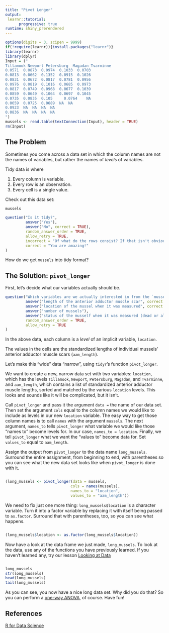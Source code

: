 ```yaml
---
title: "Pivot Longer"
output: 
 learnr::tutorial:
      progressive: true
runtime: shiny_prerendered
---
```


```r
options(digits = 3, scipen = 9999)
if(!require(learnr)){install.packages("learnr")}
library(learnr)
library(dplyr)
Input = ("
Tillamook Newport Petersburg  Magadan Tvarminne
0.0571	0.0873	0.0974	0.1033	0.0703
0.0813	0.0662	0.1352	0.0915	0.1026
0.0831	0.0672	0.0817	0.0781	0.0956
0.0976	0.0819	0.1016	0.0685	0.0973
0.0817	0.0749	0.0968	0.0677	0.1039
0.0859	0.0649	0.1064	0.0697	0.1045
0.0735	0.0835	0.105	  0.0764	NA
0.0659	0.0725	0.0689  NA  NA
0.0923  NA  NA  NA  NA
0.0836  NA  NA  NA  NA
")
mussels <- read.table(textConnection(Input), header = TRUE)
rm(Input)
```

## The Problem

Sometimes you come across a data set in which the column names are not the names of variables, but rather the names of _levels_ of variables. 

Tidy data is where

1. Every column is variable.    
2. Every row is an observation.    
3. Every cell is a single value.

Check out this data set:

```r
mussels
```

```r
question("Is it tidy?",
         answer("Yes"),
         answer("No", correct = TRUE),
         random_answer_order = TRUE,
         allow_retry = TRUE,
         incorrect = "Of what do the rows consist? If that isn't obvious, consider the possibility that this isn't a tidy data set.",
         correct = "You are amazing!"
)
```

How do we get `mussels` into tidy format? 

## The Solution: `pivot_longer`

First, let's decide what our variables actually should be.

```r
question("Which variables are we actually interested in from the `mussels` data set?",
         answer("length of the anterior adductor muscle scar", correct = TRUE),
         answer("location of the mussel when it was measured", correct = TRUE),
         answer("number of mussels"),
         answer("status of the musself when it was measured (dead or alive)"),
         random_answer_order = TRUE,
         allow_retry = TRUE
)
```

In the above data, each column is a _level_ of an implicit variable, `location`. 

The values in the cells are the standardized lengths of individual mussels' anterior adductor muscle scars (`aam_length`).

Let's make this "wide" data "narrow", using `tidyr`'s function `pivot_longer`.

We want to create a new, narrow data set with two variables: `location`, which has the levels `Tillamook`, `Newport`, `Petersburg`, `Magadan`, and `Tvarminne`, and `aam_length`, which contains a list of standardized anterior adductor muscle lengths, sorted and matched by the various `location` levels. This looks and sounds like it will be complicated, but it isn't.

Call `pivot_longer` and pass it the argument `data = ` the name of our data set. Then set the argument `cols` equal to the column names we would like to include as levels in our new `location` variable. The easy way to get those column names is to call `names` with the argument `mussels`. The next argument, `names_to` tells `pivot_longer` what variable we would like those "names to" become levels for. In our case, `names_to = location`. Finally, we tell `pivot_longer` what we want the "values to" become data for. Set `values_to` equal to `aam_length`. 

Assign the output from `pivot_longer` to the data name `long_mussels`. Surround the entire assignment, from beginning to end, with parentheses so you can see what the new data set looks like when `pivot_longer` is done with it. 

```r

```
```r
(long_mussels <- pivot_longer(data = mussels,
                             cols = names(mussels),
                             names_to = "location",
                             values_to = "aam_length"))
```

We need to fix just one more thing: `long_mussels$location` is a character variable. Turn it into a factor variable by replacing it with itself being passed to `as.factor`. Surround that with parentheses, too, so you can see what happens. 

```r

```
```r
(long_mussels$location <- as.factor(long_mussels$location))
```

Now have a look at the data frame we just made, `long_mussels`. To look at the data, use any of the functions you have previously learned. If you haven't learned any, try our lesson [Looking at Data](../swirl-looking-at-data/)

```r

```
```r
long_mussels
str(long_mussels)
head(long_mussels)
tail(long_mussels)
```

As you can see, you now have a nice long data set. Why did you do that? So you can perform a [one-way ANOVA](../sb-one-way-anova/), of course. Have fun!

## References

[R for Data Science](https://r4ds.had.co.nz/tidy-data.html#spreading-and-gathering)
